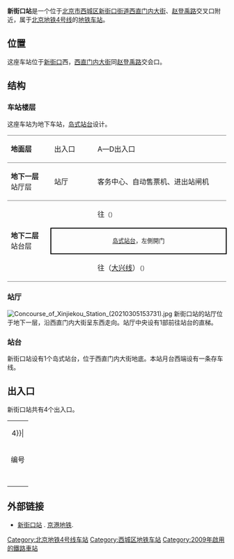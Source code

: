 {{NoteTA
|G1=Railway}}
{{About|北京地铁的新街口站|南京地铁的同名车站|新街口站 (南京地铁)}}
{{Infobox station
| name = 新街口
| eng_name = Xinjiekou<ref>{{cite web|url=https://www.bjsubway.com/jpg.html|publisher=北京地铁|title=北京地铁线路图|archive-url=https://web.archive.org/web/20211231004642/https://www.bjsubway.com/jpg.html|archive-date=2021-12-31|access-date=2020-12-31}}</ref>
| linecolour = {{北京地铁颜色|4}}
| image = Platform of Xinjiekou Station (20210202173344).jpg
| caption = 新街口站站台
| other_name = 
| country = {{PRC}}
| borough = [[北京市|北京市]][[西城区|西城区]][[新街口街道_(北京市)|新街口街道]]
| address = [[西直门内大街|西直门内大街]]、[[赵登禹路|赵登禹路]]交叉口附近
| coordinates = {{Coord|39.939408|116.361337|type:railwaystation_region:CN-11_source:GoogleMaps|display=inline,title}}
| elevation = 
| operator = [[京港地铁|北京京港地铁有限公司]]
| lines = {{北京地铁线路名|4|SL}}
| distance = 
| platform = 1座[[岛式站台|岛式站台]]
| tracks = 2条
| bus_routes = 
| bus_stands = 
| connections = 公交站：新开胡同、地铁新街口站
| structure = 地下车站
| hall = 整体式站厅
| depth = 
| levels = 
| interchange = 
| exits = 4個
| lift = 
| escalator = 
| architect = 
| architectural_style = 
| colour = {{colorbox|#FC92A4}} 粉色
| type = 
| status = 运营中
| code = 
| zone = 
| classification = 
| website = 
| built = 
| opened = 2009年9月28日
| pass_year = 
| passengers = 
| pass_system = 
| pass_rank = 
| mpassengers = 
| trains = 
| station_hours = 
| hours = 
| first = {{北京地铁线路名|4|S}}
:往{{北京地铁起讫站|4|L}}：05:27
:往{{北京地铁起讫站|大兴|R}}：05:24
| last = {{北京地铁线路名|4|S}}
:往{{北京地铁起讫站|4|L}}：23:42
:往{{北京地铁起讫站|大兴|R}}：23:02
:往{{站|公益西桥}}：23:14
| adjacent = {{Adjacent stations|system=北京地铁|line=4|left=西直门|right=平安里|note-left=1.025km|note-mid=距离[[安河桥北站|安河桥北]]15.123km|note-right=1.100km}}
| other_services = 
| route_map = {{Routemap|inline=yes|legend=no|map=
utSTRf\utSTRg~~ ~~{{rmr|Licon=U|{{stl|北京地铁|西直门}}}}
\utSTR\utSTR2\utSTRc3
\utABZg2\utENDEa!~utSTRc13\utSTR+4
\utSTR!~utSTRc1\utABZg+4\utSTR
\utSTR\utSTR\utSTR
\utSTR!~utSTRc2\utABZ23\utSTR!~utSTRc3
\utABZg+1\utSTRc14\utABZg+4
\utSTR\utSTRc2\utSTR3
\utSTR\utSTR+1\utSTRc4
utSTR+BSl\utSTR+BSr
utSTR+BSl\utSTR+BSr
utSTRf\utSTRg~~ ~~{{rmr|Licon=D|{{stl|北京地铁|平安里}}}}
}}
}}
'''新街口站'''是一个位于[[北京市|北京市]][[西城区|西城区]][[新街口街道_(北京市)|新街口街道]][[西直门内大街|西直门内大街]]、[[赵登禹路|赵登禹路]]交叉口附近，属于[[北京地铁|北京地铁]][[北京地铁4号线|4号线]]的[[地铁车站|地铁车站]]。

== 位置 ==
这座车站位于[[新街口_(北京)|新街口]]西，[[西直门内大街|西直门内大街]]同[[赵登禹路|赵登禹路]]交会口。

== 结构 ==
=== 车站楼层 ===
这座车站为地下车站，[[岛式站台|岛式站台]]设计。
{|cellspacing=0 cellpadding=3
|style="border-top:solid 1px gray;border-bottom:solid 1px gray;" width=100|'''地面层'''
|style="border-top:solid 1px gray;border-bottom:solid 1px gray;" width=100|出入口
|style="border-top:solid 1px gray;border-bottom:solid 1px gray;" width=350|A—D出入口
|-
|style="border-bottom:solid 1px gray;"|'''地下一层'''<br />站厅层
|style="border-bottom:solid 1px gray;"|站厅
|style="border-bottom:solid 1px gray;"|客务中心、自动售票机、进出站闸机
|-
|style="border-bottom:solid 1px gray;" rowspan=3|'''地下二层'''<br />站台层
|{{arrow|L}}
|{{北京地铁线路名|4|c}}往{{站|安河桥北}}<small>（{{站|西直门}}）</small>
|-
|style="border-right:solid 2px black;border-left:solid 2px black;border-top:solid 2px black;border-bottom:solid 2px black;" colspan=2|<center><small>[[岛式站台|岛式站台]]，左側開门</small></center>
|-
|style="border-bottom:solid 1px gray;"|{{arrow|R}}
|style="border-bottom:solid 1px gray;"|{{北京地铁线路名|4|c}}往{{站|天宫院}}（[[北京地铁大兴线|大兴线]]）<small>（{{站|平安里}}）</small>
|}

=== 站厅 ===
[[File:Concourse_of_Xinjiekou_Station_(20210305153731).jpg|thumb]]
新街口站的站厅位于地下一层，沿西直门内大街呈东西走向。站厅中央设有1部前往站台的直梯。

=== 站台 ===
新街口站设有1个岛式站台，位于西直门内大街地底。本站月台西端设有一条存车线。
{{multiple image | align = centre | direction = vertical | width = 800
| image1 = Platform panorama of Xinjiekou Station (20170622165811).jpg | caption1 = <center>月台全景圖（2017年6月摄）</center>
}}

== 出入口 ==
新街口站共有4个出入口。
{| class="wikitable"
| colspan="5" align="center" bgcolor={{北京地铁颜色|4}}|
|-
! 编号 
! 指示 
! 建议前往的目的地
! 图片
! 无障碍设施
|-
| {{港鐵出口|A}} 
| {{nowrap|西直门内大街}} 
| 西直门内大街（北侧）、北京结核病控制研究所、北京市西城区教育研修学院、西城区文化中心
|[[File:Exit_A,_Xinjiekou_Station,_Beijing_Subway.jpg|150px]]
|{{n/a}}
|-
| {{港鐵出口|B|附=升}} 
| 西直门内大街 
| 西直门内大街（北侧）、[[什刹海|后海]]、西城区青少年儿童图书馆、北京市西城区地方税务局、新街口派出所
|[[File:Exit_B_of_Xinjiekou_Station_(20170622165002).jpg|150px]]
|[[File:Exit_B_lift_of_Xinjiekou_Station_(20170622165048).jpg|150px]]
|-
| {{港鐵出口|C}} 
| 赵登禹路 
| 赵登禹路（西侧）、北京市西城区少年宫、北京市市政工程设计研究总院研究所、冠华大厦、北京三中
|[[File:Exit_C,_Xinjiekou_Station,_Beijing_Subway.jpg|150px]]
|{{n/a}}
|-
| {{港鐵出口|D}} 
| 西直门内大街 
| 西直门内大街（南侧）、北京广播电视大学西城分校、北京市西城经济科学大学、西城区委党校、北京市西城区文化委员会
|[[File:Exit_D,_Xinjiekou_Station,_Beijing_Subway.jpg|150px]]
|{{n/a}}
|-
| bgcolor="#EEEEEE" colspan=5 | {{港鐵出口|註=升}}
|}

== 外部链接 ==
{{commonscat|Xinjiekou Station (Beijing)}}
*[http://www.mtr.bj.cn/content/details19_402.html 新街口站] {{Wayback|url=http://www.mtr.bj.cn/content/details19_402.html |date=20190815211554 }}. [[京港地铁|京港地铁]].

{{北京地铁4号线}}

[[Category:北京地铁4号线车站|Category:北京地铁4号线车站]]
[[Category:西城区地铁车站|Category:西城区地铁车站]]
[[Category:2009年啟用的鐵路車站|Category:2009年啟用的鐵路車站]]